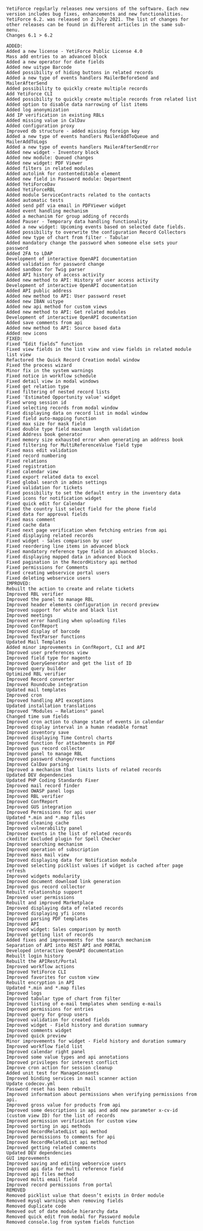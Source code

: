 ```
YetiForce regularly releases new versions of the software. Each new version includes bug fixes, enhancements and new functionalities. YetiForce 6.2. was released on 2 July 2021. The list of changes for other releases can be found in different articles in the same sub-menu.
Changes 6.1 > 6.2

ADDED:
Added a new license - YetiForce Public License 4.0
Mass add entries to an advanced block
Added a new operator for date fields
Added new uitype Barcode
Added possibility of hiding buttons in related records
Added a new type of events handlers MailerBeforeSend and MailerAfterSend
Added possibility to quickly create multiple records
Add YetiForce CLI
Added possibility to quickly create multiple records from related list
Added option to disable data narrowing of list items
Added log anonymization
Add IP verification in existing RBLs
Added missing value in CalDav
Added configuration proxy
Improved db structure - added missing foreign key
Added a new type of events handlers MailerAddToQueue and MailerAddToLogs
Added a new type of events handlers MailerAfterSendError
Added new widget - Inventory block
Added new module: Queued changes
Added new widget: PDF Viewer
Added filters in related modules
Added autolink for contenteditable element
Added new field in Password module: Department
Added YetiForceDav
Added YetiForceRBL
Added module ServiceContracts related to the contacts
Added automatic tests
Added send pdf via email in PDFViewer widget
Added event handling mechanism
Added a mechanism for group adding of records
Added Pauser - Temporary data handling functionality
Added a new widget: Upcoming events based on selected date fields.
Added possibility to overwrite the configuration Record Collectors
Added new type of chart from filter - Tabular
Added mandatory change the password when someone else sets your password
Added 2FA to LDAP
Development of interactive OpenAPI documentation
Added validation for password change
Added sandbox for Twig parser
Added API history of access activity
Added new method to API: History of user access activity
Development of interactive OpenAPI documentation
Added API public address
Added new method to API: User password reset
Added new IBAN uitype
Added new api method for custom views
Added new method to API: Get related modules
Development of interactive OpenAPI documentation
Added save comments from api
Added new method to API: Source based data
Added new icons
FIXED:
Fixed “Edit fields” function
Fixed view fields in the list view and view fields in related module list view
Refactored the Quick Record Creation modal window
Fixed the process wizard
Minor fix in the system warnings
Fixed notice in workflow schedule
Fixed detail view in modal windows
Fixed get relation type
Fixed filtering of nested record lists
Fixed 'Estimated Opportunity value' widget
Fixed wrong session id
Fixed selecting records from modal window
Fixed displaying data on record list in modal window
Fixed field auto-mapping function
Fixed max size for mask field
Fixed double type field maximum length validation
Fixed Address book generator
Fixed memory size exhausted error when generating an address book
Fixed filtering for MultiReferenceValue field type
Fixed mass edit validation
Fixed record numbering
Fixed relations
Fixed registration
Fixed calendar view
Fixed export related data to excel
Fixed global search in admin settings
Fixed validation for tickets
Fixed possibility to set the default entry in the inventory data
Fixed icons for notification widget
Fixed quick edit for Calendar
Fixed the country list select field for the phone field
Fixed data for approval fields
Fixed mass comment
Fixed cache data
Fixed next page verification when fetching entries from api
Fixed displaying related records
Fixed widget - Sales comparison by user
Fixed reordering line items in advanced block
Fixed mandatory reference type field in advanced blocks.
Fixed displaying mapped data in advanced block
Fixed pagination in the RecordHistory api method
Fixed permissions for Comments
Fixed creating webservice portal users
Fixed deleting webservice users
IMPROVED:
Rebuilt the action to create and relate tickets
Improved RBL verifier
Improved the panel to manage RBL
Improved header elements configuration in record preview
Improved support for white and black list
Improved meetings
Improved error handling when uploading files
Improved ConfReport
Improved display of barcode
Improved TextParser functions
Updated Mail Templates
Added minor improvements in ConfReport, CLI and API
Improved user preferences view
Improved field type for magento
Improved QueryGenerator and get the list of ID
Improved query builder
Optimized RBL verifier
Improved Record converter
Improved Roundcube integration
Updated mail templates
Improved cron
Improved handling API exceptions
Updated installation translations
Improved "Modules – Relations" panel
Changed time sum fields
Improved cron action to change state of events in calendar
Improved display interval in a human readable format
Improved inventory save
Improved displaying Time Control charts
Improved function for attachments in PDF
Improved gus record collector
Improved panel to manage RBL
Improved password change/reset functions
Improved CalDav parsing
Improved a mechanism that limits lists of related records
Updated DEV dependencies
Updated PHP Coding Standards Fixer
Improved mail record finder
Improved OWASP panel logs
Improved RBL verifier
Improved ConfReport
Improved GUS integration
Improved Permissions for api user
Updated *.min and *.map files
Improved cleaning cache
Improved vulnerability panel
Improved events in the list of related records
ckeditor Excluded plugin for Spell Checker
Improved searching mechanism
Improved operation of subscription
Improved mass mail view
Improved displaying data for Notification module
Improved selecting picklist values if widget is cached after page refresh
Improved widgets modularity
Improved document download link generation
Improved gus record collector
Rebuilt relationship support
Improved user permissions
Rebuilt and improved Marketplace
Improved displaying data of related records
Improved displaying yfi icons
Improved parsing PDF templates
Improved API
Improved widget: Sales comparison by month
Improved getting list of records
Added fixes and improvements for the search mechanism
Separation of API into REST API and PORTAL
Developed interactive OpenAPI documentation
Rebuilt login history
Rebuilt the APIRest/Portal
Improved workflow actions
Improved YetiForce CLI
Improved favorites for custom view
Rebuilt encryption in API
Updated *.min and *.map files
Improved logs
Improved tabular type of chart from filter
Improved listing of e-mail templates when sending e-mails
Improved permissions for entries
Improved query for group users
Improved validation for created fields
Improved widget - Field history and duration summary
Improved comments widget
Improved quick preview
Minor improvements for widget - Field history and duration summary
Improved workflow field list
Improved calendar right panel
Improved some value types and api annotations
Improved privileges for interest conflict
Improve cron action for session cleanup
Added unit test for ManageConsents
Improved binding services in mail scanner action
Update codecov.yml
Password reset has been rebuilt
Improved information about permissions when verifying permissions from api.
Improved gross value for products from api
Improved some descriptions in api and add new parameter x-cv-id (custom view ID) for the list of records
Improved permission verification for custom view
Improved sorting in api methods
Improved RecordRelatedList api method
Improved permissions to comments for api
Improved RecordRelatedList api method
Improved getting related comments
Updated DEV dependencies
GUI improvements
Improved saving and editing webservice users
Improved api data for multi reference field
Improved api files method
Improved multi email field
Improved record permissions from portal
REMOVED
Removed picklist value that doesn’t exists in Order module
Removed mysql warnings when removing fields
Removed duplicate code
Removed out of date module hierarchy data
Removed quick edit from modal for Password module
Removed console.log from system fields function
```